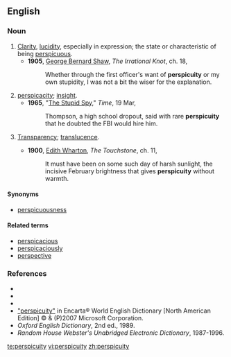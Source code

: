==English==

===Noun===
{{en-noun|-}}
# [[clarity|Clarity]], [[lucidity]], especially in expression; the state or characteristic of being [[perspicuous]].
#*'''1905''', [[w:George_Bernard_Shaw|George Bernard Shaw]], ''The Irrational Knot'', ch. 18,
#*:Whether through the first officer's want of '''perspicuity''' or my own stupidity, I was not a bit the wiser for the explanation.
# [[perspicacity]]; [[insight]].
#*'''1965''', "[http://www.time.com/time/magazine/article/0,9171,833549,00.html The Stupid Spy]," ''Time'', 19 Mar,
#*:Thompson, a high school dropout, said with rare '''perspicuity''' that he doubted the FBI would hire him.
# {{rare}} [[Transparency]]; [[translucence]].
#*'''1900''', [[w:Edith_Wharton|Edith Wharton]], ''The Touchstone'', ch. 11,
#*:It must have been on some such day of harsh sunlight, the incisive February brightness that gives '''perspicuity''' without warmth.

====Synonyms====
*[[perspicuousness]]

====Related terms====
*[[perspicacious]]
*[[perspicaciously]]
*[[perspective]]

===References===
*{{R:Webster 1828}}
*{{R:Webster 1913|perspicuity}}
*{{R:Dictionary.com|perspicuity}}
*[http://encarta.msn.com/dictionary_/perspicuity.html "perspicuity"] in Encarta® World English Dictionary [North American Edition] © & (P)2007 Microsoft Corporation.
*''Oxford English Dictionary'', 2nd ed., 1989.
*''Random House Webster's Unabridged Electronic Dictionary'', 1987-1996.

[[te:perspicuity]]
[[vi:perspicuity]]
[[zh:perspicuity]]